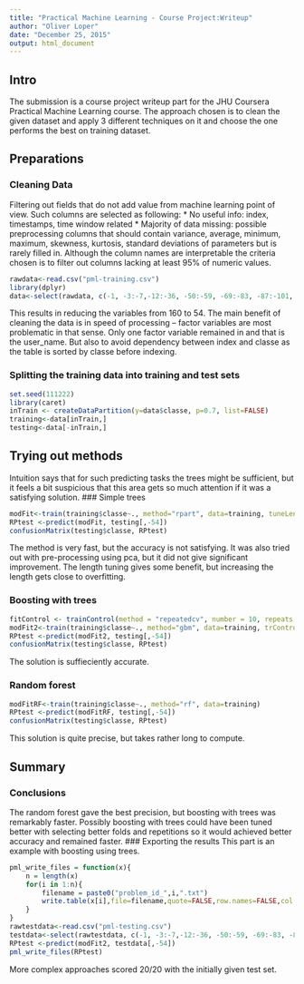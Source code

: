 ```yaml
---
title: "Practical Machine Learning - Course Project:Writeup"
author: "Oliver Loper"
date: "December 25, 2015"
output: html_document
---
```


## Intro
The submission is a course project writeup part for the JHU Coursera Practical Machine Learning course. The approach chosen is to clean the given dataset and apply 3 different techniques on it and choose the one performs the best on training dataset.

## Preparations
### Cleaning Data
Filtering out fields that do not add value from machine learning point of view. Such columns are selected as following:
* No useful info: index, timestamps, time window related
* Majority of data missing:  possible preprocessing columns that should contain variance, average, minimum, maximum, skewness, kurtosis, standard deviations of parameters but is rarely filled in. Although the column names are interpretable the criteria chosen is to filter out columns lacking at least 95% of numeric values.

```r
rawdata<-read.csv("pml-training.csv")
library(dplyr)
data<-select(rawdata, c(-1, -3:-7,-12:-36, -50:-59, -69:-83, -87:-101, -103:-112, -125:-139, -141:-150))

```

This results in reducing the variables from 160 to 54.
The main benefit of cleaning the data is in speed of processing – factor variables are most problematic in that sense. Only one factor variable remained in and that is the user_name. But also to avoid dependency between index and classe as the table is sorted by classe before indexing.

### Splitting the training data into training and test sets
```r
set.seed(111222)
library(caret)
inTrain <- createDataPartition(y=data$classe, p=0.7, list=FALSE)
training<-data[inTrain,]
testing<-data[-inTrain,]
```

## Trying out methods
Intuition says that for such predicting tasks the trees might be sufficient, but it feels a bit suspicious that this area gets so much attention if it was a satisfying solution.
### Simple trees
```r
modFit<-train(training$classe~., method="rpart", data=training, tuneLength=20)
RPtest <-predict(modFit, testing[,-54])
confusionMatrix(testing$classe, RPtest)
```
The method is very fast, but the accuracy is not satisfying. It was also tried out with pre-processing using pca, but it did not give significant improvement. The length tuning gives some benefit, but increasing the length gets close to overfitting.

### Boosting with trees
```r
fitControl <- trainControl(method = "repeatedcv", number = 10, repeats = 3)
modFit2<-train(training$classe~., method="gbm", data=training, trControl=fitControl, verbose=FALSE)
RPtest <-predict(modFit2, testing[,-54])
confusionMatrix(testing$classe, RPtest)
```
The solution is suffieciently accurate. 

### Random forest
```r
modFitRF<-train(training$classe~., method="rf", data=training)
RPtest <-predict(modFitRF, testing[,-54])
confusionMatrix(testing$classe, RPtest)
```
This solution is quite precise, but takes rather long to compute.

## Summary
### Conclusions
The random forest gave the best precision, but boosting with trees was remarkably faster. Possibly boosting with trees could have been tuned better with selecting better folds and repetitions so it would achieved better accuracy and remained faster.
### Exporting the results
This part is an example with boosting using trees.
```r
pml_write_files = function(x){
    n = length(x)
    for(i in 1:n){
        filename = paste0("problem_id_",i,".txt")
        write.table(x[i],file=filename,quote=FALSE,row.names=FALSE,col.names=FALSE)
    }
}
rawtestdata<-read.csv("pml-testing.csv")
testdata<-select(rawtestdata, c(-1, -3:-7,-12:-36, -50:-59, -69:-83, -87:-101, -103:-112, -125:-139, -141:-150))
RPtest <-predict(modFit2, testdata[,-54])
pml_write_files(RPtest)
```
More complex approaches scored 20/20 with the initially given test set.
